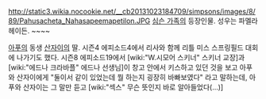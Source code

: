 http://static3.wikia.nocookie.net/__cb20131023184709/simpsons/images/8/89/Pahusacheta_Nahasapeemapetilon.JPG
[[심슨 가족]]의 등장인물. 성우는 파멜라 헤이든. ~~{{{#gray 이름의 정확한 발음은 문서 연결 바람.}}}~~

[[아푸]]의 동생 [[산자이]]의 딸.
시즌4 에피소드4에서 리사와 함께 리틀 미스 스프링필드 대회에 나가기도 했다.
시즌8 에피소드19에서 [wiki:"W.시모어 스키너" 스키너 교장]과 [wiki:"에드나 크라바플" 에드나 선생님]이 창고 안에서 키스하고 있던 것을 보고 아푸와 산자이에게 "둘이서 같이 있었는데 뭘 하는지 굉장히 바빠보였다" 라고 말하는데, 아푸와 산자이는 그 말만 듣고 [wiki:"섹스" 무슨 뜻인지 바로 알아들었다(...)]




